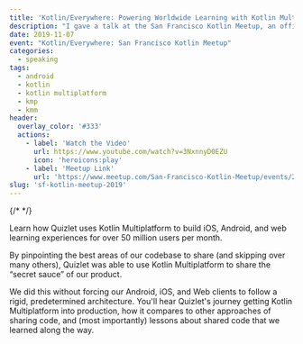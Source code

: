 ```yaml
---
title: 'Kotlin/Everywhere: Powering Worldwide Learning with Kotlin Multiplatform'
description: "I gave a talk at the San Francisco Kotlin Meetup, an official and free [Kotlin/Everywhere](https://events.withgoogle.com/kotlin-everywhere/) community event."
date: 2019-11-07
event: "Kotlin/Everywhere: San Francisco Kotlin Meetup"
categories:
  - speaking
tags:
  - android
  - kotlin
  - kotlin multiplatform
  - kmp
  - kmm
header:
  overlay_color: '#333'
  actions:
    - label: 'Watch the Video'
      url: https://www.youtube.com/watch?v=3NxnnyD0EZU
      icon: 'heroicons:play'
    - label: 'Meetup Link'
      url: 'https://www.meetup.com/San-Francisco-Kotlin-Meetup/events/265602166/'
slug: 'sf-kotlin-meetup-2019'
---
```

{/* <Youtube id="3NxnnyD0EZU" /> */}


Learn how Quizlet uses Kotlin Multiplatform to build iOS, Android, and web learning experiences for over 50 million users per month.

By pinpointing the best areas of our codebase to share (and skipping over many others), Quizlet was able to use Kotlin Multiplatform to share the “secret sauce” of our product.

We did this without forcing our Android, iOS, and Web clients to follow a rigid, predetermined architecture. You'll hear Quizlet's journey getting Kotlin Multiplatform into production, how it compares to other approaches of sharing code, and (most importantly) lessons about shared code that we learned along the way.
